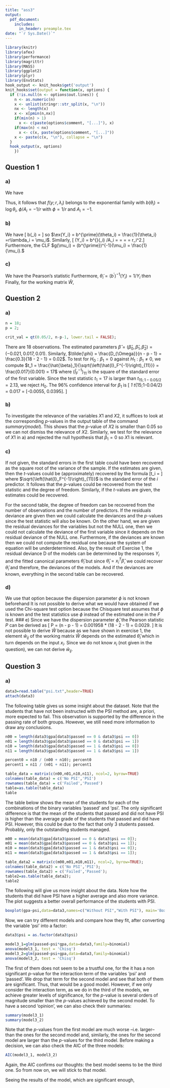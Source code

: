 ```yaml
---
title: "ass3"
output:
  pdf_document:
    includes:
      in_header: preample.tex
date: "`r Sys.Date()`"
---
```


```r
library(knitr)
library(afex)
library(performance)
library(magrittr)
library(MASS)
library(ggplot2)
library(plyr)
library(EnvStats)
hook_output <- knit_hooks$get('output')
knit_hooks$set(output = function(x, options) {
  if (!is.null(n <- options$out.lines)) {
    n <- as.numeric(n)
    x <- unlist(stringr::str_split(x, "\n"))
    nx <- length(x) 
    x <- x[pmin(n,nx)]
    if(min(n) > 1)  
      x <- c(paste(options$comment, "[...]"), x)
    if(max(n) < nx) 
      x <- c(x, paste(options$comment, "[...]"))
    x <- paste(c(x, "\n"), collapse = "\n")
  }
  hook_output(x, options)
    })
```

## Question 1
### a) 
We have 

\begin{align*}
 \log{f(y; r, \lambda_i)} &= \log{y^{r - 1}} + \log{e^{-y/\lambda_i}} - \log{\lambda_{i}^r} - \log{\Gamma(x)}\\
&= (r - 1) \log{y} - \frac{y}{\lambda_i} - r\log{\lambda_i} - \log{\Gamma(x)}\\
&= (r - 1) \log{y} - y r \theta_i - r\log{\lambda_i}- \log{\Gamma(x)}\\
&= (r - 1) \log{y} - y r \theta_i - r\log{((r \theta_i)^{-1})} - \log{\Gamma(x)}\\
&= (r - 1) \log{y} - y r \theta_i + r\log(r \theta_i) - \log{\Gamma(x)} \\
&= (r - 1) \log{y} - y r \theta_i + r \log(r) + r\log(\theta_i)- \log{\Gamma(x)}\\
&= -yr \theta_i + r \log{\theta_i} + r \log(r) + (r - 1) \log{y} - \log{\Gamma(x)}\\
&= -r (y \theta_i - \log{\theta_i}) + r \log(r) + (r - 1) \log{y} - \log{\Gamma(x)}\\
&= \frac{y \theta_i - \log{\theta_i}}{-1/r} + r \log(r) + (r - 1) \log{y} - \log{\Gamma(x)}\\
&= \frac{y \theta_i - \log{\theta_i}}{-1/r} + \left( r\log{r} + (r-1)\log{y} - \log{\Gamma(r)} \right).
\end{align*}
Thus, it follows that $f(y;r,\lambda_i)$ belongs to the exponential family with 
$b(\theta_i) = \log{\theta_i}$, $\phi/A_i = -1/r$ with $\phi = 1/r$ and $A_i = -1$.  

### b) 
We have 
\[ b(\theta_i) = \log{\theta_i} \]
so $\ex{Y_i} = b^{\prime}(\theta_i) = \frac{1}{\theta_i} =r\lambda_i = \mu_i$. Similarly, 
\[ \text{Var}(Y_i) = b^{\prime\prime}(\theta_i) \phi/A_i = \frac{-1}{\theta_i^2} \frac{-1}{r} = \frac{1}{\theta_i^2 r} = \frac{r^2 \lambda_i^2}{r} = r\lambda_i^2.\]
Furthermore, the CLF $g(\mu_i) = (b^{\prime})^{-1}(\mu_i) = \frac{1}{\mu_i}.$

### c) 
We have the Pearson's statistic 
\begin{align*}
P &= \phi \sum_{i=1}^n \frac{(Y_i - \ex_{\hat{\beta}}Y_i)^2}{\text{Var}_{\hat{\beta}}(Y_i)}\\
&= \frac{1}{r}\sum_{i=1}^n \frac{\left( Y_i - \frac{1}{\hat{\theta}_i} \right)^2}{1/(\hat{\theta}_i^2 r)}\\
&= \frac{1}{r}\sum_{i=1}^n \frac{\left( \frac{Y_i \hat{\theta}_i}{ \hat{\theta}_i} - \frac{1}{\hat{\theta}_i} \right)^2}{1/(\hat{\theta}_i^2 r)}\\
&= \frac{1}{r}\sum_{i=1}^n \frac{\left(Y_i \hat{\theta}_i - 1 \right)^2}{\hat{\theta}_i^2/(\hat{\theta}_i^2 r)}\\
&= \frac{1}{r}\sum_{i=1}^n \frac{(Y_i \hat{\theta}_i)^2 - 2Y_i \hat{\theta}_i + 1}{\hat{\theta}_i^2/(\hat{\theta}_i^2 r)}\\
&= \sum_{i=1}^n \left( (Y_i \hat{\theta}_i)^2 - 2Y_i \hat{\theta}_i + 1 \right).
\end{align*}
Furthermore, $\tilde{\theta}_i = (b^{\prime})^{-1}(Y_i) = 1/Y_i$ then 
\begin{align*}
D &= 2 \sum_{i=1}^n A_i (Y_i (\tilde{\theta}_i - \hat{\theta}_i) - b(\tilde{\theta}_i) + b(\hat{\theta}_i))\\
&= -2 \sum_{i=1}^n \left(Y_i \left(\frac{1}{Y_i} - \hat{\theta}_i \right) - \log{\frac{1}{Y_i}} + \log{\hat{\theta}_i} \right)\\
&= -2 \sum_{i=1}^n \left(Y_i \left(\frac{1}{Y_i} - \hat{\theta}_i \right) + \log{Y_i} + \log{\hat{\theta}_i} \right)\\
&= -2 \sum_{i=1}^n (1 - Y_i \hat{\theta}_i + \log{Y_i} + \log{\hat{\theta}_i}).
\end{align*}
Finally, for the working matrix $\hat{W}$, 
\begin{align*}
\hat{w}_{ii} &= \frac{A_i}{[g^{\prime}(\mu_i)]^2 b^{\prime \prime}(\theta_i)}\\
&= \frac{1}{\frac{1}{\hat{\mu}_i^4} \frac{-1}{\hat{\theta}^2}}\\
&= \frac{1}{\hat{\theta}_i^4 \frac{-1}{\hat{\theta}^2}}\\
&= \frac{-1}{\hat{\theta}_i^2}. 
\end{align*}

## Question 2
### a) 
```r
n = 18;
p = 2;

crit_val = qt(0.05/2, n-p-1, lower.tail = FALSE);
```
There are 18 observations. The estimated parameters $\hat{\beta }= (\hat{\beta}_0, \hat{\beta}_1, \hat{\beta}_2) = (-0.021, 0.017, 0.01)$. Similarly, $\tilde{\phi} = \frac{D_{\Omega}}{n - p - 1} = \frac{0.3}{18 - 2 - 1} = 0.02$. 
To test for $H_0: \beta_1 = 0$ against $H_1: \beta_1 \neq 0$, we compute 
$t_1 = \frac{\hat{\beta}_1}{\sqrt{\left(\hat{I}_F^{-1}\right)_{11}}} = \frac{0.017}{0.001} = 17$ where
$\left(\hat{I}_F^{-1}\right)_{11}$ is the square of the standard error of the first variable. 
Since the test statistic $t_1 = 17$ is larger than $t_{15;1-0.05/2} = 2.13$, we reject $H_0$. 
The $96\%$ confidence interval for $\beta_1$ is 
\[ \hat{\beta}_1 \pm t_{15;1-0.04/2} \sqrt{\left(\hat{I}_F^{-1}\right)_{11}} = 0.017 \pm 2.25 \times 0.01 = [-0.0055, 0.0395].   \]


### b) 
To investigate the relevance of the variables $X1$ and $X2$, it suffices to look 
at the corresponding $p$-values in the output table of the command $summary(model)$. 
This shows that the $p$-value of $X2$ is smaller than $0.05$ so we can not dismiss the 
relevance of $X2$. Similarly, we test for the relevance of $X1$ in a) and rejected the 
null hypothesis that $\beta_1 = 0$ so $X1$ is relevant. 

### c) 
If not given, the standard errors in the first table could have been recovered as 
the square root of the variance of the sample. If the estimates are given, then the 
$t$-values could be (approximately) recovered by the formula 
\[t_i = \frac{\hat{\beta}_i}{\sqrt{\left(\hat{I}_F^{-1}\right)_{ii}}} \]
where $\sqrt{\left(\hat{I}_F^{-1}\right)_{11}}$ is the standard error of the $i$ 
predictor. It follows that the $p$-values could be recovered from the test statistic and the degree
of freedom. Similarly, if the $t$-values are given, the estimates could be recovered. 

For the second table, the degree of freedom can be recovered from the number of observations
and the number of predictors. If the residuals deviance are given then we could 
calculate the deviances and the $p$-values since the test statistic will also be known. 
On the other hand, we are given the residual deviances for the variables but not the NULL one, 
then we could not calculate the deviance of the first variable since it depends on the 
residual deviance of the NULL one. Furthermore, if the deviances are known then we
could not compute the residual one because the system of equation will be underdetermined.
Also, by the result of Exercise 1, the residual deviance D of the models can be 
determined by the responses $Y_i$ and the fitted canonical parameters $\hat{\theta}_i$ but 
since $\hat{\theta}_i = x_i^{T} \hat{\beta}$, we could recover $\hat{\theta}_i$
and therefore, the deviances of the models. And if the deviances are known, everything 
in the second table can be recovered. 

### d)
We use that option because the dispersion parameter $\phi$ is not known beforehand
It is not possible to derive what we would have obtained if we used the Chi-square test option
because the Chisquare test assumes that $\phi$ is known and the test statistics use 
$\phi$ instead of the estimated one in the $F$ test. 
### e) 
Since we have the dispersion parameter $\hat{\phi}$, the Pearson statistic $P$ can be 
derived as 
\[ P = \hat{\phi} (n - p - 1) = 0.001958 * (18 - 2 - 1) = 0.0029. \]
It is not possible to derive $\hat{W}$ because as we have shown in exercise 1,
the element $\hat{w}_{ij}$ of the working matrix $\hat{W}$ depends on the estimated
$\hat{\theta}_i$ which in turn depends on the input $x_i$. Since we do not know $x_i$ 
(not given in the question), we can not derive $\hat{w}_{ij}$. 



##  Question 3

### a)

```r
data3=read.table("psi.txt",header=TRUE)
attach(data3)
```
The following table gives us some insight about the dataset. Note that the students that have not been instructed with the PSI method are, a priori, more expected to fail. This observation is supported by the difference in the passing rate of both groups. However, we still need more information to draw any conclusions.

```r
n00 = length(data3$gpa[data3$passed == 0 & data3$psi == 0])
n01 = length(data3$gpa[data3$passed == 0 & data3$psi == 1])
n10 = length(data3$gpa[data3$passed == 1 & data3$psi == 0])
n11 = length(data3$gpa[data3$passed == 1 & data3$psi == 1])

percent0 = n10 / (n00 + n10); percent0
percent1 = n11 / (n01 + n11); percent1

table_data = matrix(c(n00,n01,n10,n11), ncol=2, byrow=TRUE)
colnames(table_data) = c('No PSI','PSI')
rownames(table_data) = c('Failed','Passed')
table=as.table(table_data)
table
```
The table below shows the mean of the students for each of the combinations of the binary variables 'passed' and 'psi'. The only significant difference is that the mean of the students that passed and did not have PSI is higher than the average grade of the students that passed and did have PSI. However, this could be due to the fact that only $3$ students passed. Probably, only the outstanding students managed.

```r
m00 = mean(data3$gpa[data3$passed == 0 & data3$psi == 0]);
m01 = mean(data3$gpa[data3$passed == 0 & data3$psi == 1]);
m10 = mean(data3$gpa[data3$passed == 1 & data3$psi == 0]);
m11 = mean(data3$gpa[data3$passed == 1 & data3$psi == 1]);

table_data2 = matrix(c(m00,m01,m10,m11), ncol=2, byrow=TRUE);
colnames(table_data2) = c('No PSI','PSI');
rownames(table_data2) = c('Failed','Passed');
table2=as.table(table_data2);
table2
```
The following will give us more insight about the data. Note how the students that did have PSI have a higher average and also more variance. The plot suggests a better overall performance of the students with PSI.

```r
boxplot(gpa~psi,data=data3,names=c("Without PSI","With PSI"), main='Box-plot of the average grade') 
```
Now, we can try different models and compare how they fit, after converting the variable 'psi' into a factor:

```r
data3$psi = as.factor(data3$psi)

model3_1=glm(passed~psi*gpa,data=data3,family=binomial)
anova(model3_1, test = 'Chisq')
model3_2=glm(passed~psi+gpa,data=data3,family=binomial)
anova(model3_2, test = 'Chisq')
```
The first of them does not seem to be a trustful one, for the it has a non significant $p$-value for the interaction term of the variables 'psi' and 'passed'. We drop that term for the second model and see that both of them are significant. Thus, that would be a good model. However, if we only consider the interaction term, as we do in the third of the models, we achieve greater levels of significance, for the $p$-value is several orders of magnitude smaller than the $p$-values achieved by the second model. To have a second 'opinion', we can also check their summaries:

```r
summary(model3_1)
summary(model3_2)
```
Note that the $p$-values from the first model are much worse –i.e. larger– than the ones for the second model and, similarly, the ones for the second model are larger than the $p$-values for the third model. Before making a decision, we can also check the AIC of the three models:

```r
AIC(model3_1, model3_2)
```
Again, the AIC confirms our thoughts: the best model seems to be the third one. So from now on, we will stick to that model. 

Seeing the results of the model, which are significant enough, 

















